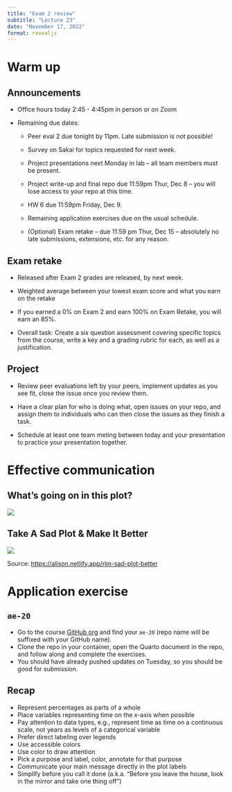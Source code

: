 ```yaml
---
title: "Exam 2 review"
subtitle: "Lecture 23"
date: "November 17, 2022"
format: revealjs
---
```


# Warm up

## Announcements {.smaller}

-   Office hours today 2:45 - 4:45pm in person or on Zoom

-   Remaining due dates:

    ::: incremental
    -   Peer eval 2 due tonight by 11pm.
        Late submission is not possible!

    -   Survey on Sakai for topics requested for next week.

    -   Project presentations next Monday in lab -- all team members must be present.

    -   Project write-up and final repo due 11:59pm Thur, Dec 8 -- you will lose access to your repo at this time.

    -   HW 6 due 11:59pm Friday, Dec 9.

    -   Remaining application exercises due on the usual schedule.

    -   (Optional) Exam retake -- due 11:59 pm Thur, Dec 15 -- absolutely no late submissions, extensions, etc. for any reason.
    :::

## Exam retake

-   Released after Exam 2 grades are released, by next week.

-   Weighted average between your lowest exam score and what you earn on the retake

-   If you earned a 0% on Exam 2 and earn 100% on Exam Retake, you will earn an 85%.

-   Overall task: Create a six question assessment covering specific topics from the course, write a key and a grading rubric for each, as well as a justification.

## Project

-   Review peer evaluations left by your peers, implement updates as you see fit, close the issue once you review them.

-   Have a clear plan for who is doing what, open issues on your repo, and assign them to individuals who can then close the issues as they finish a task.

-   Schedule at least one team meting between today and your presentation to practice your presentation together.

# Effective communication

## What's going on in this plot?

![](images/24/covid-plot.png){fig-align="center"}

## Take A Sad Plot & Make It Better

![](images/24/sad-plot-to-better.gif)

Source: [https://alison.netlify.app/rlm-sad-plot-better](alison.netlify.app/rlm-sad-plot-better)\

# Application exercise

## `ae-20`

::: appex
-   Go to the course [GitHub org](https://github.com/sta199-f22-1) and find your `ae-20` (repo name will be suffixed with your GitHub name).
-   Clone the repo in your container, open the Quarto document in the repo, and follow along and complete the exercises.
-   You should have already pushed updates on Tuesday, so you should be good for submission.
:::

## Recap {.smaller}

::: incremental
-   Represent percentages as parts of a whole
-   Place variables representing time on the x-axis when possible
-   Pay attention to data types, e.g., represent time as time on a continuous scale, not years as levels of a categorical variable
-   Prefer direct labeling over legends
-   Use accessible colors
-   Use color to draw attention
-   Pick a purpose and label, color, annotate for that purpose
-   Communicate your main message directly in the plot labels
-   Simplify before you call it done (a.k.a. "Before you leave the house, look in the mirror and take one thing off")
:::
